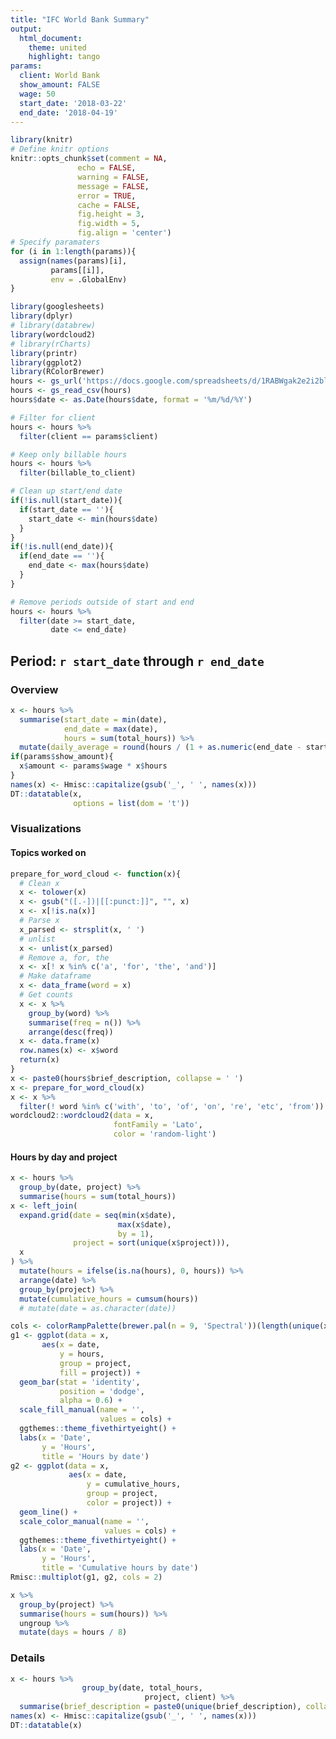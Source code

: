 ```yaml
---
title: "IFC World Bank Summary"
output: 
  html_document:
    theme: united
    highlight: tango
params:
  client: World Bank
  show_amount: FALSE
  wage: 50
  start_date: '2018-03-22'
  end_date: '2018-04-19'
---
```



```r
library(knitr)
# Define knitr options
knitr::opts_chunk$set(comment = NA, 
               echo = FALSE, 
               warning = FALSE, 
               message = FALSE, 
               error = TRUE, 
               cache = FALSE,
               fig.height = 3,
               fig.width = 5,
               fig.align = 'center')
# Specify paramaters
for (i in 1:length(params)){
  assign(names(params)[i],
         params[[i]],
         env = .GlobalEnv)
}


```

```r
library(googlesheets)
library(dplyr)
# library(databrew)
library(wordcloud2)
# library(rCharts)
library(printr)
library(ggplot2)
library(RColorBrewer)
hours <- gs_url('https://docs.google.com/spreadsheets/d/1RABWgak2e2i2blu1tLUmbNHagJGrh7MPbivuXB2TCDM')
hours <- gs_read_csv(hours)
hours$date <- as.Date(hours$date, format = '%m/%d/%Y')

# Filter for client
hours <- hours %>% 
  filter(client == params$client)

# Keep only billable hours
hours <- hours %>%
  filter(billable_to_client)

# Clean up start/end date
if(!is.null(start_date)){
  if(start_date == ''){
    start_date <- min(hours$date)
  }
}
if(!is.null(end_date)){
  if(end_date == ''){
    end_date <- max(hours$date)
  }
}

# Remove periods outside of start and end
hours <- hours %>%
  filter(date >= start_date,
         date <= end_date)
```

## Period: `r start_date` through `r end_date`

### Overview

```r
x <- hours %>%
  summarise(start_date = min(date),
            end_date = max(date),
            hours = sum(total_hours)) %>%
  mutate(daily_average = round(hours / (1 + as.numeric(end_date - start_date)), digits = 2))
if(params$show_amount){
  x$amount <- params$wage * x$hours
}
names(x) <- Hmisc::capitalize(gsub('_', ' ', names(x)))
DT::datatable(x,
              options = list(dom = 't'))
```

### Visualizations

#### Topics worked on 

```r
prepare_for_word_cloud <- function(x){
  # Clean x
  x <- tolower(x)
  x <- gsub("([.-])|[[:punct:]]", "", x)
  x <- x[!is.na(x)]
  # Parse x
  x_parsed <- strsplit(x, ' ')
  # unlist
  x <- unlist(x_parsed)
  # Remove a, for, the
  x <- x[! x %in% c('a', 'for', 'the', 'and')]
  # Make dataframe
  x <- data_frame(word = x)
  # Get counts
  x <- x %>%
    group_by(word) %>%
    summarise(freq = n()) %>%
    arrange(desc(freq))
  x <- data.frame(x)
  row.names(x) <- x$word
  return(x)
}
x <- paste0(hours$brief_description, collapse = ' ')
x <- prepare_for_word_cloud(x)
x <- x %>%
  filter(! word %in% c('with', 'to', 'of', 'on', 're', 'etc', 'from'))
wordcloud2::wordcloud2(data = x,
                       fontFamily = 'Lato',
                       color = 'random-light')
```


#### Hours by day and project

```r
x <- hours %>%
  group_by(date, project) %>%
  summarise(hours = sum(total_hours))
x <- left_join(
  expand.grid(date = seq(min(x$date),
                        max(x$date),
                        by = 1),
              project = sort(unique(x$project))),
  x
) %>%
  mutate(hours = ifelse(is.na(hours), 0, hours)) %>%
  arrange(date) %>%
  group_by(project) %>%
  mutate(cumulative_hours = cumsum(hours))
  # mutate(date = as.character(date))

cols <- colorRampPalette(brewer.pal(n = 9, 'Spectral'))(length(unique(x$project)))
g1 <- ggplot(data = x,
       aes(x = date,
           y = hours,
           group = project,
           fill = project)) +
  geom_bar(stat = 'identity',
           position = 'dodge',
           alpha = 0.6) +
  scale_fill_manual(name = '',
                    values = cols) +
  ggthemes::theme_fivethirtyeight() +
  labs(x = 'Date',
       y = 'Hours',
       title = 'Hours by date')
g2 <- ggplot(data = x,
             aes(x = date,
                 y = cumulative_hours,
                 group = project,
                 color = project)) +
  geom_line() +
  scale_color_manual(name = '',
                     values = cols) +
  ggthemes::theme_fivethirtyeight() +
  labs(x = 'Date',
       y = 'Hours',
       title = 'Cumulative hours by date')
Rmisc::multiplot(g1, g2, cols = 2)
```

```r
x %>%
  group_by(project) %>%
  summarise(hours = sum(hours)) %>%
  ungroup %>%
  mutate(days = hours / 8)
```

### Details

```r
x <- hours %>%
                group_by(date, total_hours,
                              project, client) %>%
  summarise(brief_description = paste0(unique(brief_description), collapse = ';'))
names(x) <- Hmisc::capitalize(gsub('_', ' ', names(x)))
DT::datatable(x)
```